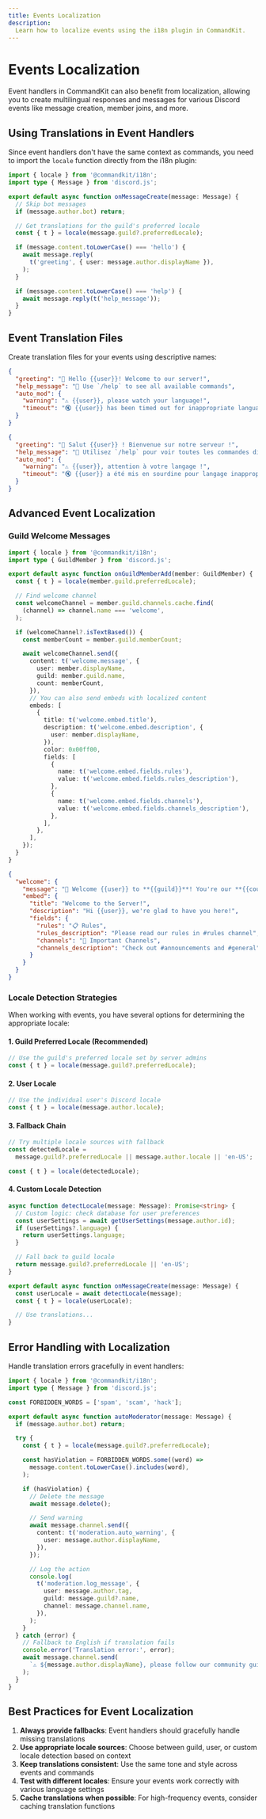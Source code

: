 ```yaml
---
title: Events Localization
description:
  Learn how to localize events using the i18n plugin in CommandKit.
---
```


# Events Localization

Event handlers in CommandKit can also benefit from localization,
allowing you to create multilingual responses and messages for various
Discord events like message creation, member joins, and more.

## Using Translations in Event Handlers

Since event handlers don't have the same context as commands, you need
to import the `locale` function directly from the i18n plugin:

```ts title="src/app/events/messageCreate/handler.ts"
import { locale } from '@commandkit/i18n';
import type { Message } from 'discord.js';

export default async function onMessageCreate(message: Message) {
  // Skip bot messages
  if (message.author.bot) return;

  // Get translations for the guild's preferred locale
  const { t } = locale(message.guild?.preferredLocale);

  if (message.content.toLowerCase() === 'hello') {
    await message.reply(
      t('greeting', { user: message.author.displayName }),
    );
  }

  if (message.content.toLowerCase() === 'help') {
    await message.reply(t('help_message'));
  }
}
```

## Event Translation Files

Create translation files for your events using descriptive names:

```json title="src/app/locales/en-US/messageCreate.event.json"
{
  "greeting": "👋 Hello {{user}}! Welcome to our server!",
  "help_message": "📖 Use `/help` to see all available commands",
  "auto_mod": {
    "warning": "⚠️ {{user}}, please watch your language!",
    "timeout": "🔇 {{user}} has been timed out for inappropriate language"
  }
}
```

```json title="src/app/locales/fr/messageCreate.event.json"
{
  "greeting": "👋 Salut {{user}} ! Bienvenue sur notre serveur !",
  "help_message": "📖 Utilisez `/help` pour voir toutes les commandes disponibles",
  "auto_mod": {
    "warning": "⚠️ {{user}}, attention à votre langage !",
    "timeout": "🔇 {{user}} a été mis en sourdine pour langage inapproprié"
  }
}
```

## Advanced Event Localization

### Guild Welcome Messages

```ts title="src/app/events/guildMemberAdd/handler.ts"
import { locale } from '@commandkit/i18n';
import type { GuildMember } from 'discord.js';

export default async function onGuildMemberAdd(member: GuildMember) {
  const { t } = locale(member.guild.preferredLocale);

  // Find welcome channel
  const welcomeChannel = member.guild.channels.cache.find(
    (channel) => channel.name === 'welcome',
  );

  if (welcomeChannel?.isTextBased()) {
    const memberCount = member.guild.memberCount;

    await welcomeChannel.send({
      content: t('welcome.message', {
        user: member.displayName,
        guild: member.guild.name,
        count: memberCount,
      }),
      // You can also send embeds with localized content
      embeds: [
        {
          title: t('welcome.embed.title'),
          description: t('welcome.embed.description', {
            user: member.displayName,
          }),
          color: 0x00ff00,
          fields: [
            {
              name: t('welcome.embed.fields.rules'),
              value: t('welcome.embed.fields.rules_description'),
            },
            {
              name: t('welcome.embed.fields.channels'),
              value: t('welcome.embed.fields.channels_description'),
            },
          ],
        },
      ],
    });
  }
}
```

```json title="src/app/locales/en-US/guildMemberAdd.event.json"
{
  "welcome": {
    "message": "🎉 Welcome {{user}} to **{{guild}}**! You're our **{{count}}** member!",
    "embed": {
      "title": "Welcome to the Server!",
      "description": "Hi {{user}}, we're glad to have you here!",
      "fields": {
        "rules": "📋 Rules",
        "rules_description": "Please read our rules in #rules channel",
        "channels": "💬 Important Channels",
        "channels_description": "Check out #announcements and #general"
      }
    }
  }
}
```

### Locale Detection Strategies

When working with events, you have several options for determining the
appropriate locale:

#### 1. Guild Preferred Locale (Recommended)

```ts
// Use the guild's preferred locale set by server admins
const { t } = locale(message.guild?.preferredLocale);
```

#### 2. User Locale

```ts
// Use the individual user's Discord locale
const { t } = locale(message.author.locale);
```

#### 3. Fallback Chain

```ts
// Try multiple locale sources with fallback
const detectedLocale =
  message.guild?.preferredLocale || message.author.locale || 'en-US';

const { t } = locale(detectedLocale);
```

#### 4. Custom Locale Detection

```ts
async function detectLocale(message: Message): Promise<string> {
  // Custom logic: check database for user preferences
  const userSettings = await getUserSettings(message.author.id);
  if (userSettings?.language) {
    return userSettings.language;
  }

  // Fall back to guild locale
  return message.guild?.preferredLocale || 'en-US';
}

export default async function onMessageCreate(message: Message) {
  const userLocale = await detectLocale(message);
  const { t } = locale(userLocale);

  // Use translations...
}
```

## Error Handling with Localization

Handle translation errors gracefully in event handlers:

```ts title="src/app/events/messageCreate/autoMod.ts"
import { locale } from '@commandkit/i18n';
import type { Message } from 'discord.js';

const FORBIDDEN_WORDS = ['spam', 'scam', 'hack'];

export default async function autoModerator(message: Message) {
  if (message.author.bot) return;

  try {
    const { t } = locale(message.guild?.preferredLocale);

    const hasViolation = FORBIDDEN_WORDS.some((word) =>
      message.content.toLowerCase().includes(word),
    );

    if (hasViolation) {
      // Delete the message
      await message.delete();

      // Send warning
      await message.channel.send({
        content: t('moderation.auto_warning', {
          user: message.author.displayName,
        }),
      });

      // Log the action
      console.log(
        t('moderation.log_message', {
          user: message.author.tag,
          guild: message.guild?.name,
          channel: message.channel.name,
        }),
      );
    }
  } catch (error) {
    // Fallback to English if translation fails
    console.error('Translation error:', error);
    await message.channel.send(
      `⚠️ ${message.author.displayName}, please follow our community guidelines.`,
    );
  }
}
```

## Best Practices for Event Localization

1. **Always provide fallbacks**: Event handlers should gracefully
   handle missing translations
2. **Use appropriate locale sources**: Choose between guild, user, or
   custom locale detection based on context
3. **Keep translations consistent**: Use the same tone and style
   across events and commands
4. **Test with different locales**: Ensure your events work correctly
   with various language settings
5. **Cache translations when possible**: For high-frequency events,
   consider caching translation functions
